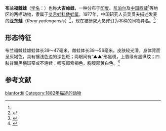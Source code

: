 {{Speciesbox
| name =布兰福棘蛙
| image =
| status = LC
| status_system = IUCN3.1
| status_ref =<ref name=iucn>{{IUCN|authors=Fei Liang, Michael Wai Neng Lau, Sushil Dutta, Annemarie Ohler, Tej Kumar Shrestha|year=2004|id=58419|title=''Nanorana blanfordii''|page =e.T58419A11777848|access-date=2021-12-26}}</ref>
| taxon = Nanorana blanfordii
| authority = ([[乔治·亚伯特·布兰洁|Boulenger]]，1882)
| synonyms =   {{species list
 | Rana blandfordii | Boulenger, 1882
 | Paa blanfordii | (Boulenger, 1882)
 | Chaparana blanfordii | (Boulenger, 1882)
 | Rana yadongensis | Wu, 1977
 | Paa yadongensis | (Wu, 1977) }}
| synonyms_ref = <ref name=Frost>{{cite web |url=http://research.amnh.org/vz/herpetology/amphibia/Amphibia/Anura/Dicroglossidae/Dicroglossinae/Nanorana/Nanorana-blanfordii |title=''Nanorana blanfordii'' (Boulenger, 1882) |author=Frost, Darrel R. |year=2018 |work=Amphibian Species of the World: an Online Reference. Version 6.0 |publisher=American Museum of Natural History |accessdate=14 October 2018 |archive-date=2019-04-10 |archive-url=https://web.archive.org/web/20190410183717/http://research.amnh.org/vz/herpetology/amphibia/Amphibia/Anura/Dicroglossidae/Dicroglossinae/Nanorana/Nanorana-blanfordii |dead-url=no }}</ref>
}}
'''布兰福棘蛙'''（[[学名|学名]]：{{lang|la|''Nanorana blanfordii''}}）也称'''大吉岭蛙'''，一种分布于[[印度|印度]]、[[尼泊尔|尼泊尔]]及[[中华人民共和国|中国]][[西藏自治区|西藏]]<ref name=iucn/>等地区的两栖动物，隶属于[[叉舌蛙科|叉舌蛙科]][[倭蛙属|倭蛙属]]。1977年，中国研究人员吴贯夫描述发表的'''亚东蛙'''（''Rana yadongensis''）<ref>{{cite journal |author1=四川省生物研究所两栖爬行动物研究室 |date=1977 |title=西藏两栖动物初步调查报告 |url= |journal=动物学报 |volume=23 |issue=1 |pages=54-61 |id={{CNKI|BEAR197701007|CJFD}} |archive-url= |archive-date= |accessdate= |dead-url=}}</ref>，现在被研究人员修订为本种的同物异名。<ref>{{cite journal |author1=Alain Dubois |title=Notes sur la systématique et la répartition des amphibiens anoures de Chine et des régions avoisinantes. II. ''Rana blanfordii'' Boulenger, 1882, ''Rana polunini'' Smith, 1951 et ''Rana yadongensis'' Wu, 1977 |journal=''Bulletin Mensuel de la Société Linnéenne de Lyon'' |date=1979 |volume=48 |pages=657–661}}</ref>
==形态特征==
布兰福棘蛙雄蛙体长39～47毫米，雌蛙体长39～56毫米。皮肤较光滑。身体背面呈灰褐色，具有镶浅色边的深色斑；两眼间有“▲▲”形黑斑，上唇缘有黑纵纹；四肢背面黑横斑窄或不连续；咽喉部紫褐色，胸腹部黄白色。<ref name="中国两栖类">{{cite web|author1=吴云鹤|author2=于中斌|title=布兰福棘蛙|url=http://www.amphibiachina.org/species/435|website=中国两栖类|accessdate=2021-12-26|archive-date=2021-12-26|archive-url=https://web.archive.org/web/20211226014017/http://www.amphibiachina.org/species/435|dead-url=no}}</ref>
== 参考文献 ==
{{reflist}}

{{Wikispecies|Nanorana blanfordii}}
{{Taxonbar|from=Q28052793}}

[[Category:倭蛙属|blanfordii]]
[[Category:1882年描述的动物|Category:1882年描述的动物]]
{{amphibian-stub}}